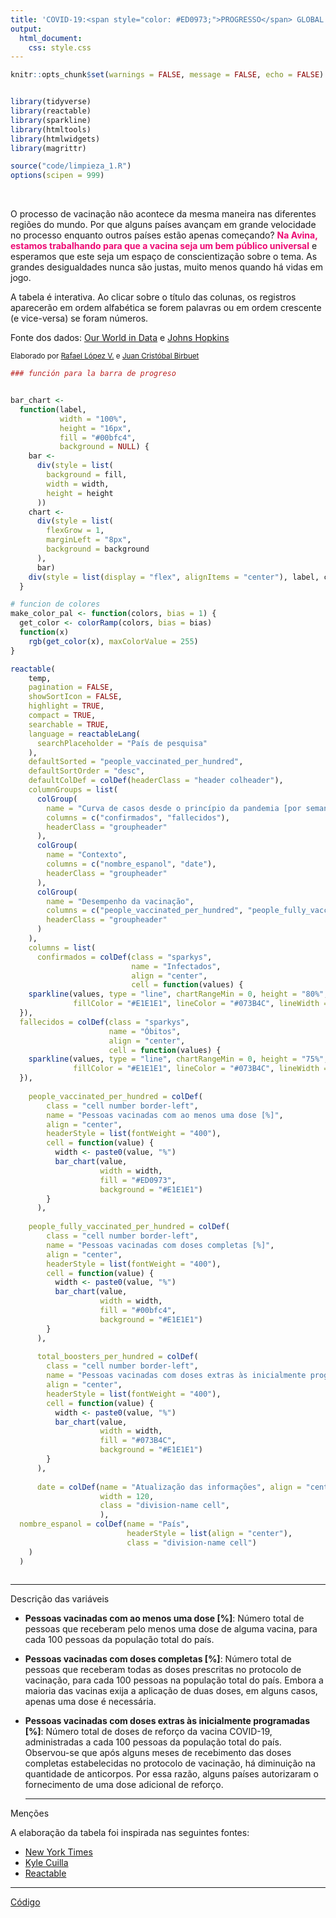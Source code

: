 ```yaml
---
title: 'COVID-19:<span style="color: #ED0973;">PROGRESSO</span> GLOBAL DE VACINAÇÃO'
output: 
  html_document: 
    css: style.css
---
```


```r
knitr::opts_chunk$set(warnings = FALSE, message = FALSE, echo = FALSE)


library(tidyverse)
library(reactable)
library(sparkline)
library(htmltools)
library(htmlwidgets)
library(magrittr)

source("code/limpieza_1.R")
options(scipen = 999)
```

<br>

O processo de vacinação não acontece da mesma maneira nas diferentes regiões do mundo. Por que alguns países avançam em grande velocidade no processo enquanto outros países estão apenas começando?  <span style="color: #ED0973;">**Na Avina, estamos trabalhando para que a vacina seja um bem público universal**</span> e esperamos que este seja um espaço de conscientização sobre o tema. As grandes desigualdades nunca são justas, muito menos quando há vidas em jogo. 

A tabela é interativa. Ao clicar sobre o título das colunas, os registros aparecerão em ordem alfabética se forem palavras ou em ordem crescente (e vice-versa) se foram números.   

Fonte dos dados: [Our World in Data](https://github.com/owid/covid-19-data/blob/master/public/data/README.md) e [Johns Hopkins](https://github.com/CSSEGISandData/COVID-19)

<small>Elaborado por [Rafael López V.](https://rafalopezv.io/) e [Juan Cristóbal Birbuet](https://www.linkedin.com/in/juan-cristóbal-birbuet-rosazza-b563208/)</small>
<br>
```r
### función para la barra de progreso


bar_chart <-
  function(label,
           width = "100%",
           height = "16px",
           fill = "#00bfc4",
           background = NULL) {
    bar <-
      div(style = list(
        background = fill,
        width = width,
        height = height
      ))
    chart <-
      div(style = list(
        flexGrow = 1,
        marginLeft = "8px",
        background = background
      ),
      bar)
    div(style = list(display = "flex", alignItems = "center"), label, chart)
  }

# funcion de colores 
make_color_pal <- function(colors, bias = 1) {
  get_color <- colorRamp(colors, bias = bias)
  function(x)
    rgb(get_color(x), maxColorValue = 255)
}

reactable(
    temp,
    pagination = FALSE,
    showSortIcon = FALSE,
    highlight = TRUE,
    compact = TRUE,
    searchable = TRUE,
    language = reactableLang(
      searchPlaceholder = "País de pesquisa"
    ),
    defaultSorted = "people_vaccinated_per_hundred",
    defaultSortOrder = "desc",
    defaultColDef = colDef(headerClass = "header colheader"),
    columnGroups = list(
      colGroup(
        name = "Curva de casos desde o princípio da pandemia [por semana]",
        columns = c("confirmados", "fallecidos"),
        headerClass = "groupheader"
      ),
      colGroup(
        name = "Contexto",
        columns = c("nombre_espanol", "date"),
        headerClass = "groupheader"
      ),
      colGroup(
        name = "Desempenho da vacinação",
        columns = c("people_vaccinated_per_hundred", "people_fully_vaccinated_per_hundred", "total_boosters_per_hundred"),
        headerClass = "groupheader"
      )
    ),
    columns = list(
      confirmados = colDef(class = "sparkys",
                           name = "Infectados",
                           align = "center",
                           cell = function(values) {
    sparkline(values, type = "line", chartRangeMin = 0, height = "80%", width = "70%",
              fillColor = "#E1E1E1", lineColor = "#073B4C", lineWidth = 3)
  }),
  fallecidos = colDef(class = "sparkys",
                      name = "Óbitos",
                      align = "center",
                      cell = function(values) {
    sparkline(values, type = "line", chartRangeMin = 0, height = "75%", width = "60%",
              fillColor = "#E1E1E1", lineColor = "#073B4C", lineWidth = 3)
  }),
      
    people_vaccinated_per_hundred = colDef(
        class = "cell number border-left",
        name = "Pessoas vacinadas com ao menos uma dose [%]",
        align = "center",
        headerStyle = list(fontWeight = "400"),
        cell = function(value) {
          width <- paste0(value, "%")
          bar_chart(value,
                    width = width,
                    fill = "#ED0973",
                    background = "#E1E1E1")
        }
      ),
  
    people_fully_vaccinated_per_hundred = colDef(
        class = "cell number border-left",
        name = "Pessoas vacinadas com doses completas [%]",
        align = "center",
        headerStyle = list(fontWeight = "400"),
        cell = function(value) {
          width <- paste0(value, "%")
          bar_chart(value,
                    width = width,
                    fill = "#00bfc4",
                    background = "#E1E1E1")
        }
      ),
      
      total_boosters_per_hundred = colDef(
        class = "cell number border-left",
        name = "Pessoas vacinadas com doses extras às inicialmente programadas [%]",
        align = "center",
        headerStyle = list(fontWeight = "400"),
        cell = function(value) {
          width <- paste0(value, "%")
          bar_chart(value,
                    width = width,
                    fill = "#073B4C",
                    background = "#E1E1E1")
        }
      ),
      
      date = colDef(name = "Atualização das informações", align = "center", 
                    width = 120, 
                    class = "division-name cell",
                    ),
  nombre_espanol = colDef(name = "País",
                          headerStyle = list(align = "center"),
                          class = "division-name cell")
    )
  )
    
```

<hr>

Descrição das variáveis

- **Pessoas vacinadas com ao menos uma dose [%]**: Número total de pessoas que receberam pelo menos uma dose de alguma vacina, para cada 100 pessoas da população total do país.

- **Pessoas vacinadas com doses completas [%]**: Número total de pessoas que receberam todas as doses prescritas no protocolo de vacinação, para cada 100 pessoas na população total do país. Embora a maioria das vacinas exija a aplicação de duas doses, em alguns casos, apenas uma dose é necessária.

- **Pessoas vacinadas com doses extras às inicialmente programadas [%]**: Número total de doses de reforço da vacina COVID-19, administradas a cada 100 pessoas da população total do país. Observou-se que após alguns meses de recebimento das doses completas estabelecidas no protocolo de vacinação, há diminuição na quantidade de anticorpos. Por essa razão, alguns países autorizaram o fornecimento de uma dose adicional de reforço.
<hr>

Menções 

A elaboração da tabela foi inspirada nas seguintes fontes: 

- [New York Times](https://www.nytimes.com/interactive/2021/01/25/world/europe/global-vaccination-population-rate.html)
- [Kyle Cuilla](https://rafalopezv.github.io/vaccines/)
- [Reactable](https://glin.github.io/reactable/)

<hr>
[Código](https://github.com/rafalopezv/vaccines_pt)

<br>








